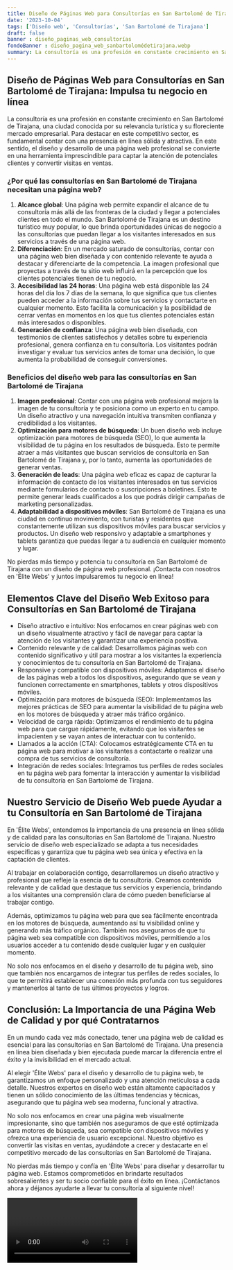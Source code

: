 ```yaml
---
title: Diseño de Páginas Web para Consultorías en San Bartolomé de Tirajana
date: '2023-10-04'
tags: ['Diseño web', 'Consultorías', 'San Bartolomé de Tirajana']
draft: false
banner : diseño_paginas_web_consultorías
fondoBanner : diseño_pagina_web_sanbartolomédetirajana.webp
summary: La consultoría es una profesión en constante crecimiento en San Bartolomé de Tirajana, una ciudad conocida por su relevancia turística y su floreciente mercado empresarial. Para destacar en este competitivo sector, es fundamental contar con una presencia en línea sólida y atractiva. En este sentido, el diseño y desarrollo de una página web profesional se convierte en una herramienta imprescindible para captar la atención de potenciales clientes y convertir visitas en ventas.
---
```


## Diseño de Páginas Web para Consultorías en San Bartolomé de Tirajana: Impulsa tu negocio en línea

La consultoría es una profesión en constante crecimiento en San Bartolomé de Tirajana, una ciudad conocida por su relevancia turística y su floreciente mercado empresarial. Para destacar en este competitivo sector, es fundamental contar con una presencia en línea sólida y atractiva. En este sentido, el diseño y desarrollo de una página web profesional se convierte en una herramienta imprescindible para captar la atención de potenciales clientes y convertir visitas en ventas.

### ¿Por qué las consultorías en San Bartolomé de Tirajana necesitan una página web?

1. **Alcance global**: Una página web permite expandir el alcance de tu consultoría más allá de las fronteras de la ciudad y llegar a potenciales clientes en todo el mundo. San Bartolomé de Tirajana es un destino turístico muy popular, lo que brinda oportunidades únicas de negocio a las consultorías que puedan llegar a los visitantes interesados en sus servicios a través de una página web.
2. **Diferenciación**: En un mercado saturado de consultorías, contar con una página web bien diseñada y con contenido relevante te ayuda a destacar y diferenciarte de la competencia. La imagen profesional que proyectas a través de tu sitio web influirá en la percepción que los clientes potenciales tienen de tu negocio.
3. **Accesibilidad las 24 horas**: Una página web está disponible las 24 horas del día los 7 días de la semana, lo que significa que tus clientes pueden acceder a la información sobre tus servicios y contactarte en cualquier momento. Esto facilita la comunicación y la posibilidad de cerrar ventas en momentos en los que tus clientes potenciales están más interesados o disponibles.
4. **Generación de confianza**: Una página web bien diseñada, con testimonios de clientes satisfechos y detalles sobre tu experiencia profesional, genera confianza en tu consultoría. Los visitantes podrán investigar y evaluar tus servicios antes de tomar una decisión, lo que aumenta la probabilidad de conseguir conversiones.

### Beneficios del diseño web para las consultorías en San Bartolomé de Tirajana

1. **Imagen profesional**: Contar con una página web profesional mejora la imagen de tu consultoría y te posiciona como un experto en tu campo. Un diseño atractivo y una navegación intuitiva transmiten confianza y credibilidad a los visitantes.
2. **Optimización para motores de búsqueda**: Un buen diseño web incluye optimización para motores de búsqueda (SEO), lo que aumenta la visibilidad de tu página en los resultados de búsqueda. Esto te permite atraer a más visitantes que buscan servicios de consultoría en San Bartolomé de Tirajana y, por lo tanto, aumenta las oportunidades de generar ventas.
3. **Generación de leads**: Una página web eficaz es capaz de capturar la información de contacto de los visitantes interesados en tus servicios mediante formularios de contacto o suscripciones a boletines. Esto te permite generar leads cualificados a los que podrás dirigir campañas de marketing personalizadas.
4. **Adaptabilidad a dispositivos móviles**: San Bartolomé de Tirajana es una ciudad en continuo movimiento, con turistas y residentes que constantemente utilizan sus dispositivos móviles para buscar servicios y productos. Un diseño web responsivo y adaptable a smartphones y tablets garantiza que puedas llegar a tu audiencia en cualquier momento y lugar.

No pierdas más tiempo y potencia tu consultoría en San Bartolomé de Tirajana con un diseño de página web profesional. ¡Contacta con nosotros en 'Élite Webs' y juntos impulsaremos tu negocio en línea!

<GifSeo />

<Cta />

## Elementos Clave del Diseño Web Exitoso para Consultorías en San Bartolomé de Tirajana

- Diseño atractivo e intuitivo: Nos enfocamos en crear páginas web con un diseño visualmente atractivo y fácil de navegar para captar la atención de los visitantes y garantizar una experiencia positiva.
- Contenido relevante y de calidad: Desarrollamos páginas web con contenido significativo y útil para mostrar a los visitantes la experiencia y conocimientos de tu consultoría en San Bartolomé de Tirajana.
- Responsive y compatible con dispositivos móviles: Adaptamos el diseño de las páginas web a todos los dispositivos, asegurando que se vean y funcionen correctamente en smartphones, tablets y otros dispositivos móviles.
- Optimización para motores de búsqueda (SEO): Implementamos las mejores prácticas de SEO para aumentar la visibilidad de tu página web en los motores de búsqueda y atraer más tráfico orgánico.
- Velocidad de carga rápida: Optimizamos el rendimiento de tu página web para que cargue rápidamente, evitando que los visitantes se impacienten y se vayan antes de interactuar con tu contenido.
- Llamados a la acción (CTA): Colocamos estratégicamente CTA en tu página web para motivar a los visitantes a contactarte o realizar una compra de tus servicios de consultoría.
- Integración de redes sociales: Integramos tus perfiles de redes sociales en tu página web para fomentar la interacción y aumentar la visibilidad de tu consultoría en San Bartolomé de Tirajana.

## Nuestro Servicio de Diseño Web puede Ayudar a tu Consultoría en San Bartolomé de Tirajana

En 'Élite Webs', entendemos la importancia de una presencia en línea sólida y de calidad para las consultorías en San Bartolomé de Tirajana. Nuestro servicio de diseño web especializado se adapta a tus necesidades específicas y garantiza que tu página web sea única y efectiva en la captación de clientes.

Al trabajar en colaboración contigo, desarrollaremos un diseño atractivo y profesional que refleje la esencia de tu consultoría. Creamos contenido relevante y de calidad que destaque tus servicios y experiencia, brindando a los visitantes una comprensión clara de cómo pueden beneficiarse al trabajar contigo.

Además, optimizamos tu página web para que sea fácilmente encontrada en los motores de búsqueda, aumentando así tu visibilidad online y generando más tráfico orgánico. También nos aseguramos de que tu página web sea compatible con dispositivos móviles, permitiendo a los usuarios acceder a tu contenido desde cualquier lugar y en cualquier momento.

No solo nos enfocamos en el diseño y desarrollo de tu página web, sino que también nos encargamos de integrar tus perfiles de redes sociales, lo que te permitirá establecer una conexión más profunda con tus seguidores y mantenerlos al tanto de tus últimos proyectos y logros.

## Conclusión: La Importancia de una Página Web de Calidad y por qué Contratarnos

En un mundo cada vez más conectado, tener una página web de calidad es esencial para las consultorías en San Bartolomé de Tirajana. Una presencia en línea bien diseñada y bien ejecutada puede marcar la diferencia entre el éxito y la invisibilidad en el mercado actual.

Al elegir 'Élite Webs' para el diseño y desarrollo de tu página web, te garantizamos un enfoque personalizado y una atención meticulosa a cada detalle. Nuestros expertos en diseño web están altamente capacitados y tienen un sólido conocimiento de las últimas tendencias y técnicas, asegurando que tu página web sea moderna, funcional y atractiva.

No solo nos enfocamos en crear una página web visualmente impresionante, sino que también nos aseguramos de que esté optimizada para motores de búsqueda, sea compatible con dispositivos móviles y ofrezca una experiencia de usuario excepcional. Nuestro objetivo es convertir las visitas en ventas, ayudándote a crecer y destacarte en el competitivo mercado de las consultorías en San Bartolomé de Tirajana.

No pierdas más tiempo y confía en 'Élite Webs' para diseñar y desarrollar tu página web. Estamos comprometidos en brindarte resultados sobresalientes y ser tu socio confiable para el éxito en línea. ¡Contáctanos ahora y déjanos ayudarte a llevar tu consultoría al siguiente nivel!

<Video />

<CtaBot job='Consultorías' city='San Bartolomé de Tirajana'/>

<Gmaps query='San Bartolomé de Tirajana+españa+maps' />